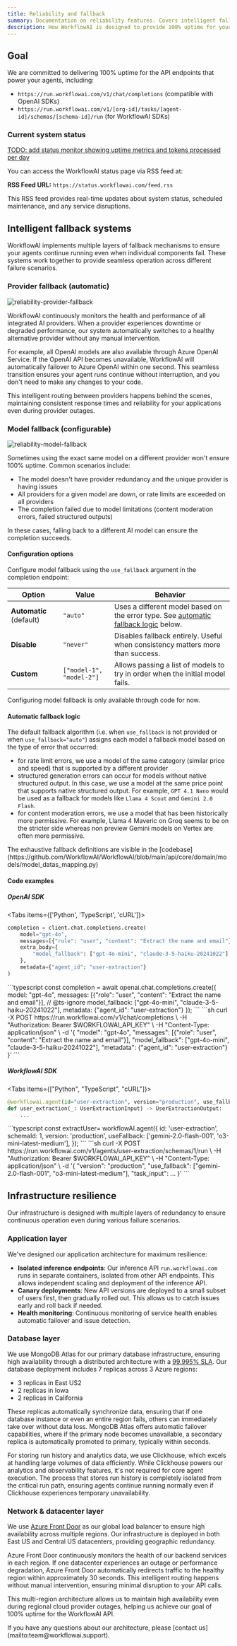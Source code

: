 ```yaml
---
title: Reliability and fallback
summary: Documentation on reliability features. Covers intelligent fallback systems, resilient infrastructure, and how to configure provider and model fallbacks.
description: How WorkflowAI is designed to provide 100% uptime for your agents.
---
```



## Goal

We are committed to delivering 100% uptime for the API endpoints that power your agents, including:
- `https://run.workflowai.com/v1/chat/completions` (compatible with OpenAI SDKs)
- `https://run.workflowai.com/v1/[org-id]/tasks/[agent-id]/schemas/[schema-id]/run` (for WorkflowAI SDKs)

### Current system status

<StatusMonitor />

[TODO: add status monitor showing uptime metrics and tokens processed per day](https://blocks.tremor.so/blocks/status-monitoring)
<Accordions>
<Accordion title="How can I access the status page via RSS feed?">

You can access the WorkflowAI status page via RSS feed at:

**RSS Feed URL:** `https://status.workflowai.com/feed.rss`

This RSS feed provides real-time updates about system status, scheduled maintenance, and any service disruptions.

</Accordion>
</Accordions>


## Intelligent fallback systems

WorkflowAI implements multiple layers of fallback mechanisms to ensure your agents continue running even when individual components fail. These systems work together to provide seamless operation across different failure scenarios.

### Provider fallback (automatic)

![reliability-provider-fallback](/images/inference/reliability/provider-fallback.png)

WorkflowAI continuously monitors the health and performance of all integrated AI providers. When a provider experiences downtime or degraded performance, our system automatically switches to a healthy alternative provider without any manual intervention.

For example, all OpenAI models are also available through Azure OpenAI Service. If the OpenAI API becomes unavailable, WorkflowAI will automatically failover to Azure OpenAI within one second. This seamless transition ensures your agent runs continue without interruption, and you don't need to make any changes to your code.

This intelligent routing between providers happens behind the scenes, maintaining consistent response times and reliability for your applications even during provider outages.

### Model fallback (configurable)

![reliability-model-fallback](/images/inference/reliability/model-fallback.png)

Sometimes using the exact same model on a different provider won't ensure 100% uptime. Common scenarios include:
- The model doesn't have provider redundancy and the unique provider is having issues
- All providers for a given model are down, or rate limits are exceeded on all providers
- The completion failed due to model limitations (content moderation errors, failed structured outputs)

In these cases, falling back to a different AI model can ensure the completion succeeds.

#### Configuration options

Configure model fallback using the `use_fallback` argument in the completion endpoint:

| Option | Value | Behavior |
|--------|-------|----------|
| **Automatic** (default) | `"auto"` | Uses a different model based on the error type. See [automatic fallback logic](#automatic-fallback-logic) below. |
| **Disable** | `"never"` | Disables fallback entirely. Useful when consistency matters more than success. |
| **Custom** | `["model-1", "model-2"]` | Allows passing a list of models to try in order when the initial model fails. |

<Callout type="info">
Configuring model fallback is only available through code for now.
</Callout>

#### Automatic fallback logic

The default fallback algorithm (i.e. when `use_fallback` is not provided or when `use_fallback="auto"`) assigns each model a fallback model based on the type of error that occurred:
- for rate limit errors, we use a model of the same category (similar price and speed) that is supported by a different provider
- structured generation errors can occur for models without native structured output. In this case, we use a model at the same price point that supports native structured output. For example, `GPT 4.1 Nano` would be used as a fallback for models like `Llama 4 Scout` and `Gemini 2.0 Flash`.
- for content moderation errors, we use a model that has been historically more permissive. For example,  Llama 4 Maveric on Groq seems to be on the stricter side whereas non preview Gemini models on Vertex are often more permissive.

<Callout type="info">
The exhaustive fallback definitions are visible in the [codebase](https://github.com/WorkflowAI/WorkflowAI/blob/main/api/core/domain/models/model_datas_mapping.py) 
</Callout>

#### Code examples

##### OpenAI SDK

<Tabs items={['Python', 'TypeScript', 'cURL']}>
<Tab value="Python">
```python
completion = client.chat.completions.create(
    model="gpt-4o",
    messages=[{"role": "user", "content": "Extract the name and email"}],
    extra_body={
        "model_fallback": ["gpt-4o-mini", "claude-3-5-haiku-20241022"]
    },
    metadata={"agent_id": "user-extraction"}
)
```
</Tab>
<Tab value="TypeScript">
```typescript
const completion = await openai.chat.completions.create({
    model: "gpt-4o",
    messages: [{"role": "user", "content": "Extract the name and email"}],
    // @ts-ignore
    model_fallback: ["gpt-4o-mini", "claude-3-5-haiku-20241022"],
    metadata: {"agent_id": "user-extraction"}
});
```
</Tab>
<Tab value="cURL">
```sh
curl -X POST https://run.workflowai.com/v1/chat/completions \
-H "Authorization: Bearer $WORKFLOWAI_API_KEY" \
-H "Content-Type: application/json" \
-d '{
    "model": "gpt-4o",
    "messages": [{"role": "user", "content": "Extract the name and email"}],
    "model_fallback": ["gpt-4o-mini", "claude-3-5-haiku-20241022"],
    "metadata": {"agent_id": "user-extraction"}
}'
```
</Tab>
</Tabs>

##### WorkflowAI SDK

<Tabs items={["Python", "TypeScript", "cURL"]}>
  <Tab>
  ```python
  @workflowai.agent(id="user-extraction", version="production", use_fallback=["gemini-2.0-flash-001", "o3-mini-latest-medium"])
  def user_extraction(_: UserExtractionInput) -> UserExtractionOutput:
      ...
  ```
  </Tab>
  <Tab>
  ```typescript
  const extractUser= workflowAI.agent<UserExtractionInput, UserExtractionOutput>({
    id: 'user-extraction',
    schemaId: 1,
    version: 'production',
    useFallback: ['gemini-2.0-flash-001', 'o3-mini-latest-medium'],
  });
  ```
  </Tab>
  <Tab>
  ```sh
  curl -X POST https://run.workflowai.com/v1/agents/user-extraction/schemas/1/run \
  -H "Authorization: Bearer $WORKFLOWAI_API_KEY" \
  -H "Content-Type: application/json" \
  -d '{
      "version": "production",
      "use_fallback": ["gemini-2.0-flash-001", "o3-mini-latest-medium"],
      "task_input": ...
  }'
  ```
  </Tab>
</Tabs>

## Infrastructure resilience

Our infrastructure is designed with multiple layers of redundancy to ensure continuous operation even during various failure scenarios.

### Application layer

We've designed our application architecture for maximum resilience:

- **Isolated inference endpoints**: Our inference API `run.workflowai.com` runs in separate containers, isolated from other API endpoints. This allows independent scaling and deployment of the inference API.
- **Canary deployments**: New API versions are deployed to a small subset of users first, then gradually rolled out. This allows us to catch issues early and roll back if needed.
- **Health monitoring**: Continuous monitoring of service health enables automatic failover and issue detection.

### Database layer

We use MongoDB Atlas for our primary database infrastructure, ensuring high availability through a distributed architecture with a [99.995% SLA](https://www.mongodb.com/cloud/atlas/reliability). Our database deployment includes 7 replicas across 3 Azure regions:
- 3 replicas in East US2
- 2 replicas in Iowa
- 2 replicas in California

These replicas automatically synchronize data, ensuring that if one database instance or even an entire region fails, others can immediately take over without data loss. MongoDB Atlas offers automatic failover capabilities, where if the primary node becomes unavailable, a secondary replica is automatically promoted to primary, typically within seconds.

<Callout type="info">
For storing run history and analytics data, we use Clickhouse, which excels at handling large volumes of data efficiently. While Clickhouse powers our analytics and observability features, it's not required for core agent execution. The process that stores run history is completely isolated from the critical run path, ensuring agents continue running normally even if Clickhouse experiences temporary unavailability.
</Callout>

### Network & datacenter layer

We use [Azure Front Door](https://azure.microsoft.com/en-us/products/frontdoor) as our global load balancer to ensure high availability across multiple regions. Our infrastructure is deployed in both East US and Central US datacenters, providing geographic redundancy.

Azure Front Door continuously monitors the health of our backend services in each region. If one datacenter experiences an outage or performance degradation, Azure Front Door automatically redirects traffic to the healthy region within approximately 30 seconds. This intelligent routing happens without manual intervention, ensuring minimal disruption to your API calls.

This multi-region architecture allows us to maintain high availability even during regional cloud provider outages, helping us achieve our goal of 100% uptime for the WorkflowAI API.

<Callout type="info">
If you have any questions about our architecture, please [contact us](mailto:team@workflowai.support).
</Callout>